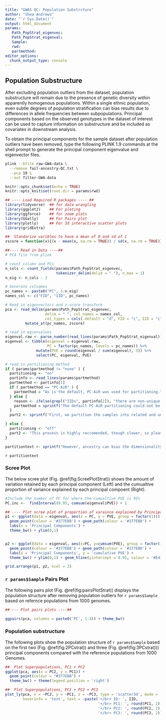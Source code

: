 ```yaml
---
title: "GWAS QC: Population Substrcture"
author: "Shea Andrews"
date: "`r Sys.Date()`"
output: html_document
params:
   Path_PopStrat_eigenvec:
   Path_PopStrat_eigenval:
   Sample:
   rwd:
   partmethod:
editor_options:
  chunk_output_type: console
---
```

## Population Substructure

After excluding population outliers from the dataset, population substructure will remain due to the presence of genetic diversity within apparently homogenous populations. Within a single ethnic population, even subtle degrees of population stratification can bias results due to differences in allele frequencies between subpopulations. Principal components based on the observed genotypes in the dataset of interest can be used to capture information on substructure and be included as covariates in downstream analysis.

To obtain the principal components for the sample dataset after population outliers have been removed, type the following PLINK 1.9 commands at the shell prompt to generate the principal component eigenvalue and eigenvector files.

```bash
plink --bfile raw-GWA-data \
  --remove fail-ancestry-QC.txt \
  --pca 10 \
  --out filter-GWA-data
```


```r
knitr::opts_chunk$set(echo = TRUE)
knitr::opts_knit$set(root.dir = params$rwd)

## ---- Load Required R packages ---- ##
library(tidyverse)  ## for data wrangling
library(ggplot2)    ## For ploting
library(ggforce)    ## for zoom plots
library(GGally)     ## For Pairs plot
library(plotly)     ## For 3d interactive scatter plots
library(gridExtra)

##  Standarize varibles to have a mean of 0 and sd of 1
zscore = function(x){(x - mean(x, na.rm = TRUE)) / sd(x, na.rm = TRUE)}
```

```r
##---- Read in Data ----##
# PCA file from plink

# count colums and PCs
n_cols <- count_fields(params$Path_PopStrat_eigenvec,
                       tokenizer_delim(delim = " "), n_max = 1)
n_eig <- n_cols - 2

# Generate colnames
pc_names <- paste0("PC", 1:n_eig)
names_col <- c("FID", "IID", pc_names)

# Read in eigenvectors and z-score transform
pca <- read_delim(params$Path_PopStrat_eigenvec,
                  delim = " ", col_names = names_col,
                  col_types = cols(.default = "d", FID = "c", IID = "c")) %>%
         mutate_at(pc_names, zscore)

# read in egienvalues
eigenval.raw <- parse_number(read_lines(params$Path_PopStrat_eigenval))
eigenval <- tibble(eigenval = eigenval.raw,
                   PC = factor(pc_names, levels = pc_names)) %>%
              mutate(PVE = round(eigenval / sum(eigenval), 3)) %>%
              select(PC, eigenval, PVE)

# read in partitioning method
if ( params$partmethod != "none" ) {
  partitioning <- "on"
  partinfo <- read_lines(params$partmethod)
  partmethod <- partinfo[1]
  if ( partmethod == "PC-AiR" ) {
    partmethod = "As is the default, PC-AiR was used for partitioning."
  } else {
    reason <- ifelse(grepl("IIDs", partinfo[2]), "there are non-unique IIDs, and PC-AiR is not equiped for that.", partinfo[2])
    partmethod = sprintf("The default PC-AiR partitioning could not be used because %s. Instead, the iterative method from relatedness QC was used. Please ensure the PCAs are as expected.", reason)
  }
  part2 <- sprintf("First, we partition the samples into related and unrelated sets. %s\n\nAfter partitioning, allele frequencies were calculated in PLINK 1.9 for PCA weighting in the unrelated sample only. \n\n Finally, PCs were generated in PLINK 1.9 with that weighting, projecting the related samples onto the PCA transform for the unrelated samples.", partmethod)

} else {
  partitioning <- "off"
  part2 <- "This process is highly reccomended, though slower, so please enable it, calculate PCs after removal of related individuals or ensure there are no related individuals."
}

partitiontext <- sprintf("However, ancestry can bias the dimensionality reduction, and PC's may represent relatedness as well as gross population structure. To account for this, we have an option in the configuration (%s in this case) to use a similar algorithm to PC-AiR, from the GENESIS R package. \n\nThis allows the experimenter to choose which QC filters to use and still have access to PCs for stratification.\n\n%s", partitioning, part2)
```

`r partitiontext`


### Scree Plot
The below scree plot (Fig. \@ref(fig:ScreePlotStrat)) shows the amount of variation retained by each principal component (Left) and the cumualtive proportion of variance explained by each principal compoent (Right).

```r
#Include the number of PC for where the cumualtive PVE is 95%
PC.inc <-  findInterval(0.95, cumsum(eigenval$PVE)) + 1

## ---- Plot scree plot of proportion of varaince explained by Principal components ---- ##
p1 <- ggplot(data = eigenval, aes(x = PC, y = PVE, group = factor(1))) +
  geom_point(colour = '#377EB8') + geom_path(colour = '#377EB8') +
  labs(x = 'Principal Components') +
  theme_bw() + ylim(0,1)


p2 <- ggplot(data = eigenval, aes(x=PC, y=cumsum(PVE), group = factor(1))) +
  geom_point(colour = '#377EB8') + geom_path(colour = '#377EB8') +
  labs(x = 'Principal Components', y = 'cumulative PVE') +
  theme_bw() + ylim(0,1) + geom_hline(yintercept = 0.95, colour = '#E41A1C', linetype = 2)

grid.arrange(p1, p2, ncol = 2)
```

### `r params$Sample` Pairs Plot
The following pairs plot (Fig. \@ref(fig:pairsPlotStrat)) displays the population structure after removing population outliers for `r params$Sample` based on refernce populations from 1000 genomes.

```r
##---- Plot pairs plots ----##

ggpairs(pca, columns = paste0('PC', 1:4)) + theme_bw()
```

### Population substructure
The following plots show the population structure of `r params$Sample` based on the first two (Fig. \@ref(fig:2PCstrat)) and three (Fig. \@ref(fig:3PCstrat))) principal components compared with the reference populations from 1000 Genomes.

```r
##  Plot Superpopulations, PC1 + PC2
ggplot(pca, aes(x = PC2, y = PC1)) +
  geom_point(colour = "#377EB8") +
  theme_bw() + theme(legend.position = 'right')
```

```r
##  Plot Superpopulations, PC1 + PC2 + PC3
plot_ly(pca, x = ~PC2, y = ~PC1, z = ~PC3, type = 'scatter3d', mode = 'markers', marker = list(size = 3),
        hoverinfo = 'text', text = ~paste('</br> ID: ', IID,
                                          '</br> PC1: ', round(PC1, 2),
                                          '</br> PC2: ', round(PC2, 2),
                                          '</br> PC3: ', round(PC3, 2)))
```
